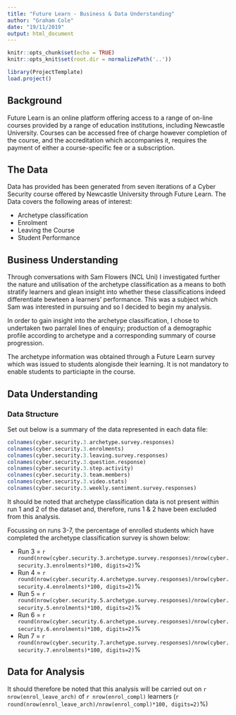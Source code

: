 ```yaml
---
title: "Future Learn - Business & Data Understanding"
author: "Graham Cole"
date: "19/11/2019"
output: html_document
---
```


```r
knitr::opts_chunk$set(echo = TRUE)
knitr::opts_knit$set(root.dir = normalizePath('..'))
```

```r
library(ProjectTemplate)
load.project()  
```

## Background

Future Learn is an online platform offering access to a range of on-line courses provided by a range of education institutions, including Newcastle University.  Courses can be accessed free of charge however completion of the course, and the accreditation which accompanies it, requires the payment of either a course-specific fee or a subscription. 

## The Data 

Data has provided has been generated from seven iterations of a Cyber Security course offered by Newcastle University through Future Learn.  The Data covers the following areas of interest:

* Archetype classification 
* Enrolment
* Leaving the Course
* Student Performance 

## Business Understanding

Through conversations with Sam Flowers (NCL Uni) I investigated further the nature and utilisation of the archetype classification as a means to both stratify learners and glean insight into whether these classifications indeed differentiate bewteen a learners' performance. This was a subject which Sam was interested in pursuing and so I decided to begin my analysis.

In order to gain insight into the archetype classification, I chose to undertaken two parralel lines of enquiry; production of a demographic profile according to archetype and a corresponding summary of course progression. 

The archetype information was obtained through a Future Learn survey which was issued to students alongisde their learning.  It is not mandatory to enable students to particiapte in the course.  

## Data Understanding 
 
### Data Structure 

Set out below is a summary of the data represented in each data file:

```r

colnames(cyber.security.3.archetype.survey.responses)
colnames(cyber.security.3.enrolments)
colnames(cyber.security.3.leaving.survey.responses)
colnames(cyber.security.3.question.response)
colnames(cyber.security.3.step.activity)
colnames(cyber.security.3.team.members)
colnames(cyber.security.3.video.stats)
colnames(cyber.security.3.weekly.sentiment.survey.responses)
```


It should be noted that archetype classification data is not present within run 1 and 2 of the dataset and, therefore, runs 1 & 2 have been excluded from this analysis.

Focussing on runs 3-7, the percentage of enrolled students which have completed the archetype classification survey is shown below:

* Run 3 = `r round(nrow(cyber.security.3.archetype.survey.responses)/nrow(cyber.security.3.enrolments)*100, digits=2)`%
* Run 4 = `r round(nrow(cyber.security.4.archetype.survey.responses)/nrow(cyber.security.4.enrolments)*100, digits=2)`%
* Run 5 = `r round(nrow(cyber.security.5.archetype.survey.responses)/nrow(cyber.security.5.enrolments)*100, digits=2)`%
* Run 6 = `r round(nrow(cyber.security.6.archetype.survey.responses)/nrow(cyber.security.6.enrolments)*100, digits=2)`%
* Run 7 = `r round(nrow(cyber.security.7.archetype.survey.responses)/nrow(cyber.security.7.enrolments)*100, digits=2)`%


## Data for Analysis 

It should therefore be noted that this analysis will be carried out on `r nrow(enrol_leave_arch)` of `r nrow(enrol_compl)` learners (`r round(nrow(enrol_leave_arch)/nrow(enrol_compl)*100, digits=2)`%)

